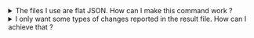 <details>
<summary>The files I use are flat JSON. How can I make this command work ?</summary>

Simply set option `keySeparator` to `false` in your `settings.json` or `settings.js`, such as :
```json title="settings.json"
{
  "keySeparator": false
}
```

</details>

<details>
<summary>I only want some types of changes reported in the result file. How can I achieve that ?</summary>

Simply set the `operations` option in your `settings.json` or `settings.js` to your liking :

:::tip

Current operations are :

| Operation | Description                                                   |
|-----------|---------------------------------------------------------------|
| PUT       | When key exists in both file1 & file2 but value was replaced  |
| ADD       | When key exists in file2 but not in file1                     |
| DEL       | When key exists in file1 but not in file2                     |

:::

```json title="settings.json"
{
  "operations": ["PUT"]
}
```

</details>